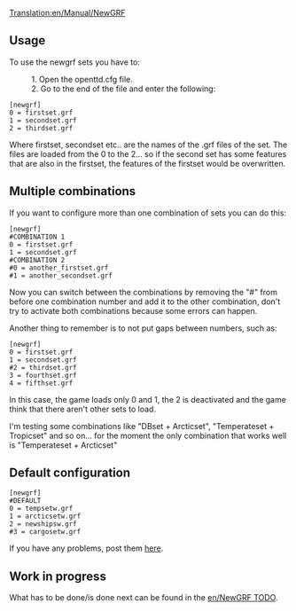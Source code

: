 [[Translation:en/Manual/NewGRF]]
== Usage ==
To use the newgrf sets you have to:

:1. Open the openttd.cfg file.
:2. Go to the end of the file and enter the following:

<code>[newgrf]<br>
0 = firstset.grf<br>
1 = secondset.grf<br>
2 = thirdset.grf</code>

Where firstset, secondset etc.. are the names of the .grf files of the set. The files are loaded from the 0 to the 2... so if the second set has some features that are also in the firstset, the features of the firstset would be overwritten.

== Multiple combinations ==
If you want to configure more than one combination of sets you can do this:

<code>[newgrf]</code><br>
<code>#COMBINATION 1</code><br>
<code>0 = firstset.grf</code><br>
<code>1 = secondset.grf</code><br>
<code>#COMBINATION 2</code><br>
<code>#0 = another_firstset.grf</code><br>
<code>#1 = another_secondset.grf</code>

Now you can switch between the combinations by removing the "#" from before one combination number and add it to the other combination, don't try to activate both combinations because some errors can happen.

Another thing to remember is to not put gaps between numbers, such as:

<code>[newgrf]</code><br>
<code>0 = firstset.grf</code><br>
<code>1 = secondset.grf</code><br>
<code>#2 = thirdset.grf</code><br>
<code>3 = fourthset.grf</code><br>
<code>4 = fifthset.grf</code>

In this case, the game loads only 0 and 1, the 2 is deactivated and the game think that there aren't other sets to load.

I'm testing some combinations like "DBset + Arcticset", "Temperateset + Tropicset" and so on... for the moment the only combination that works well is "Temperateset + Arcticset"

== Default configuration ==

<code>[newgrf]</code><br>
<code>#DEFAULT</code><br>
<code>0 = tempsetw.grf</code><br>
<code>1 = arcticsetw.grf</code><br>
<code>2 = newshipsw.grf</code><br>
<code>#3 = cargosetw.grf</code>

If you have any problems, post them [http://www.tt-forums.net/viewtopic.php?t=9376 here].

== Work in progress ==

What has to be done/is done next can be found in the [[en/NewGRF TODO]].